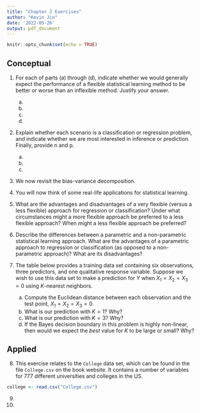 ```yaml
---
title: "Chapter 2 Exercises"
author: "Kevin Jin"
date: '2022-05-26'
output: pdf_document
---
```


```r
knitr::opts_chunk$set(echo = TRUE)
```

## Conceptual
1. For each of parts (a) through (d), indicate whether we would generally expect the performance of a flexible statistical learning method to be better or worse than an inflexible method. Justify your answer.
    a)
    b)
    c)
    d)

2. Explain whether each scenario is a classification or regression problem, and indicate whether we are most interested in inference or prediction. Finally, provide n and p.
    a)
    b)
    c)

3. We now revisit the bias-variance decomposition.

4. You will now think of some real-life applications for statistical learning.

5. What are the advantages and disadvantages of a very flexible (versus a less flexible) approach for regression or classification? Under what circumstances might a more flexible approach be preferred to a less flexible approach? When might a less flexible approach be preferred? 

6. Describe the differences between a parametric and a non-parametric statistical learning approach. What are the advantages of a parametric approach to regression or classification (as opposed to a non-parametric approach)? What are its disadvantages?

7. The table below provides a training data set containing six observations, three predictors, and one qualitative response variable. Suppose we wish to use this data set to make a prediction for $Y$ when
$X_1 = X_2 = X_3 = 0$ using $K$-nearest neighbors.
    a) Compute the Euclidean distance between each observation and the test point, $X_1 = X_2 = X_3 = 0$.
    b) What is our prediction with $K=1$? Why?
    c) What is our prediction with $K=3$? Why?
    d) If the Bayes decision boundary in this problem is highly non-linear, then would we expect the *best* value for $K$ to be large or small? Why?

## Applied

8. This exercise relates to the `College` data set, which can be found in the file `College.csv` on the book website. It contains a number of variables for 777 different universities and colleges in the US. 
```r
college <- read.csv("College.csv")

```

9.

10.

